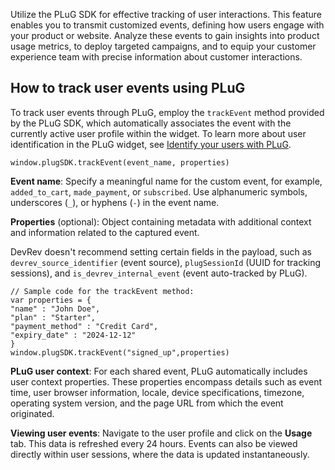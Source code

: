 Utilize the PLuG SDK for effective tracking of user interactions. This feature enables you to transmit customized events, defining how users engage with your product or website. Analyze these events to gain insights into product usage metrics, to deploy targeted campaigns, and to equip your customer experience team with precise information about customer interactions.

## How to track user events using PLuG

To track user events through PLuG, employ the `trackEvent` method provided by the PLuG SDK, which automatically associates the event with the currently active user profile within the widget. To learn more about user identification in the PLuG widget, see [Identify your users with PLuG](./user-identity).

```
window.plugSDK.trackEvent(event_name, properties)

```

**Event name**: Specify a meaningful name for the custom event, for example, `added_to_cart`, `made_payment`, or `subscribed`. Use alphanumeric symbols, underscores (`_`), or hyphens (`-`) in the event name.

**Properties** (optional): Object containing metadata with additional context and information related to the captured event.

<Callout intent="note">

DevRev doesn't recommend setting certain fields in the payload, such as `devrev_source_identifier` (event source), `plugSessionId` (UUID for tracking sessions), and `is_devrev_internal_event` (event auto-tracked by PLuG).

</Callout>

```
// Sample code for the trackEvent method:
var properties = {
"name" : "John Doe",
"plan" : "Starter",
"payment_method" : "Credit Card",
"expiry_date" : "2024-12-12"
}
window.plugSDK.trackEvent("signed_up",properties)
```

**PLuG user context**: For each shared event, PLuG automatically includes user context properties. These properties encompass details such as event time, user browser information, locale, device specifications, timezone, operating system version, and the page URL from which the event originated.

**Viewing user events**: Navigate to the user profile and click on the **Usage** tab. This data is refreshed every 24 hours. Events can also be viewed directly within user sessions, where the data is updated instantaneously.

